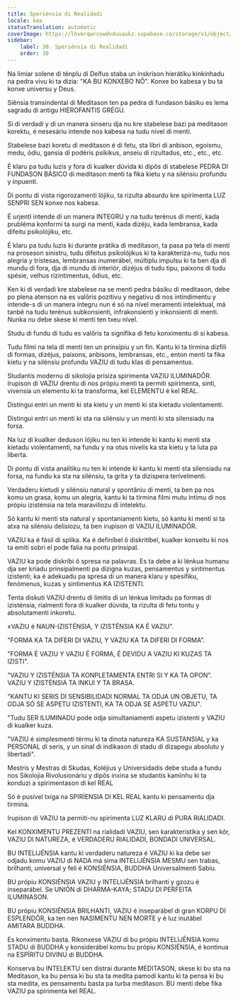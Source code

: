 ```yaml
---
title: Speriénsia di Realidadi
locale: kea
statusTranslation: automatic
coverImage: https://lhvmrqwrcowdvduuaukz.supabase.co/storage/v1/object/public/strapi-uploads/small_cover-educacion-fundamental.webp-2d51a7828a2b1309555be27f7e2a61a0.webp
sidebar:
    label: 30. Speriénsia di Realidadi
    order: 30
---
```

Na limiar solene di ténplu di Delfus staba un inskrison hierátiku kinkinhadu na pedra vivu ki ta dizia: "KA BU KONXEBO NÔ". Konxe bo kabesa y bu ta konxe universu y Deus.

Siênsia transindental di Meditason ten pa pedra di fundason básiku es lema sagradu di antigu HIEROFANTIS GRÉGU.

Si di verdadi y di un manera sinseru dja nu kre stabelese bazi pa meditason korektu, é nesesáriu intende nos kabesa na tudu nível di menti.

Stabelese bazi koretu di meditason é di fetu, sta libri di anbison, egoísmu, medu, ódiu, gansia di podéris psíkikus, anseiu di rizultadus, etc., etc., etc.

É klaru pa tudu luzis y fora di kualker dúvida ki dipôs di stabelese PEDRA DI FUNDASON BÁSICO di meditason menti ta fika kietu y na silénsiu profundu y inpuenti.

Di pontu di vista rigorozamenti lójiku, ta rizulta absurdu kre spirimenta LUZ SENPRI SEN konxe nos kabesa.

É urjenti intende di un manera INTEGRU y na tudu terénus di menti, kada prubléma konformi ta surgi na menti, kada dizéju, kada lembransa, kada difeitu psikolójiku, etc.

É klaru pa tudu luzis ki durante prátika di meditason, ta pasa pa tela di menti na proseson sinistru, tudu difeitus psikolójikus ki ta karakteriza-nu, tudu nos alegria y tristesas, lembransas inumerábel, múltiplu impulsu ki ta ben dja di mundu di fora, dja di mundu di interiór, dizéjus di tudu tipu, paixons di tudu spésie, velhus rizintimentus, ódius, etc.

Ken ki di verdadi kre stabelese na se menti pedra básiku di meditason, debe po plena atenson na es valôris pozitivu y negativu di nos intindimentu y intende-s di un manera íntegru nun é só na nível meramenti intelektual, má tanbê na tudu terénus subkonsienti, infrakonsienti y inkonsienti di menti. Nunka nu debe skese ki menti ten txeu nível.

Studu di fundu di tudu es valôris ta signifika di fetu konximentu di si kabesa.

Tudu filmi na tela di menti ten un prinsípiu y un fin. Kantu ki ta tirmina dizfili di formas, dizéjus, paixons, anbisons, lembransas, etc., enton menti ta fika kietu y na silénsiu profundu VAZIU di tudu klas di pensamentus.

Studantis modernu di sikolojia prisiza spirimenta VAZIU ILUMINADÔR. Irupison di VAZIU drentu di nos própiu menti ta permiti spirimenta, sinti, vivensia un elementu ki ta transforma, kel ELEMENTU é kel REAL.

Distingui entri un menti ki sta kietu y un menti ki sta kietadu violentamenti.

Distingui entri un menti ki sta na silénsiu y un menti ki sta silensiadu na forsa.

Na luz di kualker deduson lójiku nu ten ki intende ki kantu ki menti sta kietadu violentamenti, na fundu y na otus nívelis ka sta kietu y ta luta pa liberta.

Di pontu di vista analítiku nu ten ki intende ki kantu ki menti sta silensiadu na forsa, na fundu ka sta na silénsiu, ta grita y ta dizispera terívelmenti.

Verdaderu kietudi y silénsiu natural y spontâniu di menti, ta ben pa nos komu un grasa, komu un alegria, kantu ki ta tirmina filmi mutu íntimu di nos própiu izisténsia na tela maraviliozu di intelektu.

Só kantu ki menti sta natural y spontaniamenti kietu, só kantu ki menti si ta atxa na silénsiu delisiozu, ta ben irupison di VAZIU ILUMINADÔR.

VAZIU ka é fásil di splika. Ka é definíbel ô diskritíbel, kualker konseitu ki nos ta emití sobri el pode falia na pontu prinsipal.

VAZIU ka pode diskríbi ô spresa na palavras. Es ta debe a ki lénkua humanu dja ser kriadu prinsipalmenti pa dizigna kuzas, pensamentus y sintimentus izistenti; ka é adekuadu pa spresa di un manera klaru y spesífiku, fenómenus, kuzas y sintimentus KA IZISTENTI.

Tenta diskuti VAZIU drentu di limitis di un lénkua limitadu pa formas di izisténsia, rialmenti fora di kualker dúvida, ta rizulta di fetu tontu y absolutamenti inkoretu.

«VAZIU é NAUN-IZISTÉNSIA, Y IZISTÉNSIA KA É VAZIU".

"FORMA KA TA DIFERI DI VAZIU, Y VAZIU KA TA DIFERI DI FORMA".

"FORMA É VAZIU Y VAZIU É FORMA, É DEVIDU A VAZIU KI KUZAS TA IZISTI".

"VAZIU Y IZISTÉNSIA TA KONPLETAMENTA ENTRI SI Y KA TA OPON". VAZIU Y IZISTÉNSIA TA INKUI Y TA BRASA.

"KANTU KI SERIS DI SENSIBILIDADI NORMAL TA ODJA UN OBJETU, TA ODJA SÓ SE ASPETU IZISTENTI, KA TA ODJA SE ASPETU VAZIU".

"Tudu SER ILUMINADU pode odja simultaniamenti aspetu izistenti y VAZIU di kualker kuza.

"VAZIU é simplesmenti térmu ki ta dinota natureza KA SUSTANSIAL y ka PERSONAL di seris, y un sinal di indikason di stadu di dizapegu absolutu y libertadi".

Mestris y Mestras di Skudas, Koléjius y Universidadis debe studa a fundu nos Sikolojia Rivolusionáriu y dipôs inxina se studantis kamïnhu ki ta konduzi a spirimentason di kel REAL

Só é pusível txiga na SPIRÍENSIA DI KEL REAL kantu ki pensamentu dja tirmina.

Irupison di VAZIU ta permiti-nu spirimenta LUZ KLARU di PURA RIALIDADI.

Kel KONXIMENTU PREZENTI na rialidadi VAZIU, sen karakterístika y sen kôr, VAZIU DI NATUREZA, é VERDADERU RIALIDADI, BONDADI UNIVERSAL.

BU INTELIJÉNSIA kantu ki verdaderu natureza é VAZIU ki ka debe ser odjadu komu VAZIU di NADA má sima INTELIJÉNSIA MESMU sen trabas, brilhanti, universal y feli é KONSIÉNSIA, BUDDHA Universalmenti Sabiu.

BU própiu KONSIÉNSIA VAZIU y INTELIJÉNSIA brilhanti y gzozu é inseparábel. Se UNIÓN di DHARMA-KAYA; STADU DI PERFEITA ILUMINASON.

BU própiu KONSIÉNSIA BRILHANTI, VAZIU é inseparábel di gran KORPU DI ESPLENDÔR, ka ten nen NASIMENTU NEN MORTE y é luz inutábel AMITARA BUDDHA.

Es konximentu basta. Rikonxese VAZIU di bu própiu INTELIJÉNSIA komu STADU di BUDDHA y konsiderábel komu bu própiu KONSIÉNSIA, é kontinua na ESPÍRITU DIVINU di BUDDHA.

Konserva bu INTELEKTU sen distrai durante MEDITASON, skese ki bu sta na Meditason, ka bu pensa ki bu sta ta medita pamodi kantu ki ta pensa ki bu sta medita, es pensamentu basta pa turba meditason. BU menti debe fika VAZIU pa spirimenta kel REAL.

